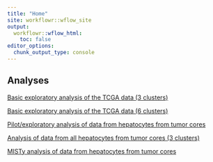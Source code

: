 ```yaml
---
title: "Home"
site: workflowr::wflow_site
output:
  workflowr::wflow_html:
    toc: false
editor_options:
  chunk_output_type: console
---
```


## Analyses

[Basic exploratory analysis of the TCGA data (3 clusters)](tcga_3.html)

[Basic exploratory analysis of the TCGA data (6 clusters)](tcga_6.html)

[Pilot/exploratory analysis of data from hepatocytes from tumor cores](cores_explore.html)

[Analysis of data from all hepatocytes from tumor cores (3 clusters)](cores_3.html)

[MISTy analysis of data from hepatocytes from tumor cores](misty.html)

